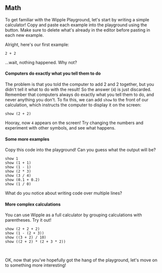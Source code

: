 ## Math

To get familiar with the Wipple Playground, let's start by writing a simple calculator! Copy and paste each example into the playground using the <i class="fa fa-copy clip-button" title="Copy to clipboard" aria-label="Copy to clipboard"></i> button. Make sure to delete what's already in the editor before pasting in each new example.

Alright, here's our first example:

```wipple
2 + 2
```

...wait, nothing happened. Why not?

#### Computers do exactly what you tell them to do

The problem is that you told the computer to add 2 and 2 together, but you didn't tell it what to do with the result! So the answer (`4`) is just discarded. Remember that computers always do exactly what you tell them to do, and never anything you don't. To fix this, we can add `show` to the front of our calculation, which instructs the computer to display it on the screen:

```wipple
show (2 + 2)
```

Hooray, now `4` appears on the screen! Try changing the numbers and experiment with other symbols, and see what happens.

#### Some more examples

Copy this code into the playground! Can you guess what the output will be?

```wipple
show 1
show (1 + 1)
show (1 - 1)
show (2 * 3)
show (3 / 4)
show (0.1 + 0.2)
show (1 / 0)
```

What do you notice about writing code over multiple lines?

#### More complex calculations

You can use Wipple as a full calculator by grouping calculations with parentheses. Try it out!

```wipple
show (2 + 2 + 2)
show (1 - (2 + 3))
show ((3 + 2) / 10)
show ((2 + 2) * (2 + 3 * 2))
```

<br />

OK, now that you've hopefully got the hang of the playground, let's move on to something more interesting!
